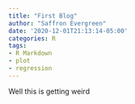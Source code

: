 ```yaml
---
title: "First Blog"
author: "Saffron Evergreen"
date: '2020-12-01T21:13:14-05:00'
categories: R
tags:
- R Markdown
- plot
- regression
---
```



Well this is getting weird 